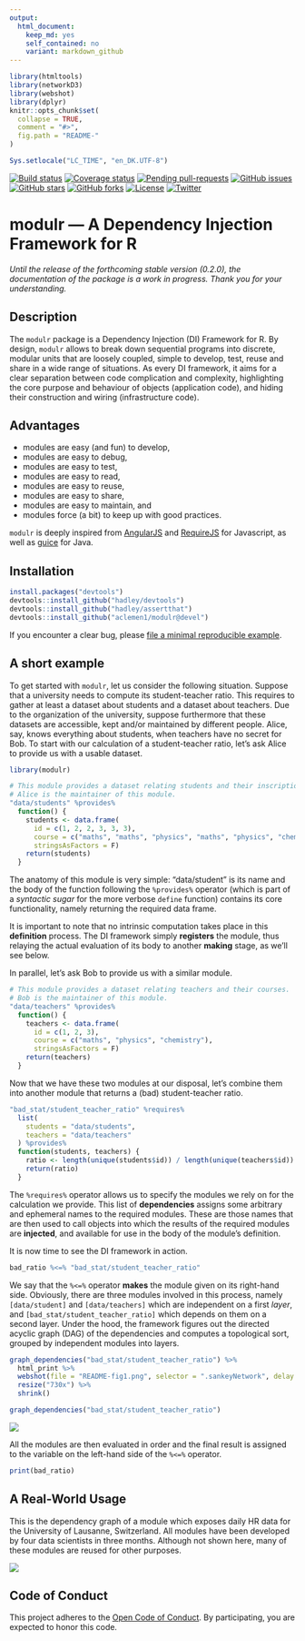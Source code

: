 ```yaml
---
output:
  html_document:
    keep_md: yes
    self_contained: no
    variant: markdown_github
---
```


<!-- README.md is generated from README.Rmd. Please edit that file -->

```r
library(htmltools)
library(networkD3)
library(webshot)
library(dplyr)
knitr::opts_chunk$set(
  collapse = TRUE,
  comment = "#>",
  fig.path = "README-"
)

Sys.setlocale("LC_TIME", "en_DK.UTF-8")
```

[![Build status](https://travis-ci.org/aclemen1/modulr.svg)](https://travis-ci.org/aclemen1/modulr)
[![Coverage status](https://codecov.io/github/aclemen1/modulr/coverage.svg?branch=devel)](http://codecov.io/github/aclemen1/modulr?branch=devel)
[![Pending pull-requests](https://githubbadges.herokuapp.com/aclemen1/modulr/pulls.svg?style=flat)](https://github.com/aclemen1/modulr/pulls)
[![GitHub issues](http://img.shields.io/github/issues-raw/aclemen1/modulr.svg)](http://waffle.io/aclemen1/modulr)
[![GitHub stars](http://img.shields.io/github/stars/aclemen1/modulr.svg)](https://github.com/aclemen1/modulr/stargazers)
[![GitHub forks](http://img.shields.io/github/forks/aclemen1/modulr.svg)](https://github.com/aclemen1/modulr/network)
[![License](http://img.shields.io/:license-mit-blue.svg)](http://aclemen1.mit-license.org/license.html)
[![Twitter](http://img.shields.io/twitter/url/https/github.com/aclemen1/modulr.svg?style=social)](https://twitter.com/intent/tweet?text=modulr%20-%20%20A%20Dependency%20Injection%20Framework%20for%20R)

# modulr — A Dependency Injection Framework for R

*Until the release of the forthcoming stable version (0.2.0), the 
documentation of the package is a work in progress. Thank you for your 
understanding.*

## Description

The `modulr` package is a Dependency Injection (DI) Framework for R. 
By design, `modulr` allows to break down sequential programs into discrete, 
modular units that are loosely coupled, simple to develop, test, reuse and 
share in a wide range of situations. As every DI framework, it aims for a clear 
separation between code complication and complexity, highlighting the 
core purpose and behaviour of objects (application code), and hiding 
their construction and wiring (infrastructure code). 

## Advantages

  * modules are easy (and fun) to develop,
  * modules are easy to debug,
  * modules are easy to test,
  * modules are easy to read,
  * modules are easy to reuse,
  * modules are easy to share,
  * modules are easy to maintain, and
  * modules force (a bit) to keep up with good practices.

`modulr` is deeply inspired from [AngularJS](https://angularjs.org/) and 
[RequireJS](http://requirejs.org) for Javascript, 
as well as [guice](https://github.com/google/guice) for Java.

## Installation

<!---
You can install:

* the latest released version from CRAN with

``` r
install.packages("modulr")
```
* the latest released version from Github with
``` r
if (packageVersion("devtools") < 1.8) {
  install.packages("devtools")
}
devtools::install_github("aclemen1/modulr")
```

* the latest _bleeding edge_ development version from Github with
-->
``` r
install.packages("devtools")
devtools::install_github("hadley/devtools")
devtools::install_github("hadley/assertthat")
devtools::install_github("aclemen1/modulr@devel")
```

If you encounter a clear bug, please [file a minimal reproducible example](https://github.com/aclemen1/modulr/issues).

## A short example

To get started with `modulr`, let us consider the following situation. 
Suppose that a university needs to compute its student-teacher ratio. 
This requires to gather at least a dataset about students and a 
dataset about teachers. Due to the organization of the university, 
suppose furthermore that these datasets are accessible, 
kept and/or maintained by different people. Alice, say, 
knows everything about students, when teachers have no secret for Bob. 
To start with our calculation of a student-teacher ratio, let's ask Alice to 
provide us with a usable dataset.

```r
library(modulr)

# This module provides a dataset relating students and their inscriptions to courses.
# Alice is the maintainer of this module.
"data/students" %provides%
  function() {
    students <- data.frame(
      id = c(1, 2, 2, 3, 3, 3),
      course = c("maths", "maths", "physics", "maths", "physics", "chemistry"),
      stringsAsFactors = F)
    return(students)
  }
```

The anatomy of this module is very simple: "data/student" is its name and the 
body of the function following the `%provides%` operator (which is part of a 
_syntactic sugar_ for the more verbose `define` function) contains its core 
functionality, namely returning the required data frame.

It is important to note that no intrinsic computation takes place in this 
**definition** process. The DI framework simply **registers** the module, 
thus relaying the actual evaluation of its body to another **making** stage, 
as we'll see below.

In parallel, let's ask Bob to provide us with a similar module.

```r
# This module provides a dataset relating teachers and their courses.
# Bob is the maintainer of this module.
"data/teachers" %provides%
  function() {
    teachers <- data.frame(
      id = c(1, 2, 3),
      course = c("maths", "physics", "chemistry"),
      stringsAsFactors = F)
    return(teachers)
  }
```

Now that we have these two modules at our disposal, let's combine them into 
another module that returns a (bad) student-teacher ratio.

```r
"bad_stat/student_teacher_ratio" %requires%
  list(
    students = "data/students",
    teachers = "data/teachers"
  ) %provides%
  function(students, teachers) {
    ratio <- length(unique(students$id)) / length(unique(teachers$id))
    return(ratio)
  }
```

The `%requires%` operator allows us to specify the modules we rely on for the 
calculation we provide. This list of **dependencies** assigns some arbitrary and
ephemeral names to the required modules. These are those names that are then 
used to call objects into which the results of the required modules are 
**injected**, and available for use in the body of the module's definition.

It is now time to see the DI framework in action.

```r
bad_ratio %<=% "bad_stat/student_teacher_ratio"
```

We say that the `%<=%` operator **makes** the module given on its 
right-hand side. Obviously, there are three modules involved in this process, 
namely `[data/student]` and `[data/teachers]` which are independent on a first 
_layer_, and `[bad_stat/student_teacher_ratio]` which depends on them on a 
second layer. Under the hood, the framework figures out the directed acyclic 
graph (DAG) of the dependencies and computes a topological sort, grouped by 
independent modules into layers. 

```r
graph_dependencies("bad_stat/student_teacher_ratio") %>%
  html_print %>%
  webshot(file = "README-fig1.png", selector = ".sankeyNetwork", delay = 2) %>%
  resize("730x") %>%
  shrink()
```

```r
graph_dependencies("bad_stat/student_teacher_ratio")
```

![](README-fig1.png)

All the modules are then evaluated in order and
the final result is assigned to the variable on the left-hand side of the `%<=%` operator.

```r
print(bad_ratio)
```

## A Real-World Usage

This is the dependency graph of a module which exposes daily HR data for
the University of Lausanne, Switzerland. All modules have been developed by
four data scientists in three months. Although not shown here, many of these modules are reused for other purposes.

![](README-fig3.png)

## Code of Conduct

This project adheres to the [Open Code of Conduct](http://todogroup.org/opencodeofconduct/#modulr/alain.clement-pavon@unil.ch). By participating, you are expected to honor this code.
